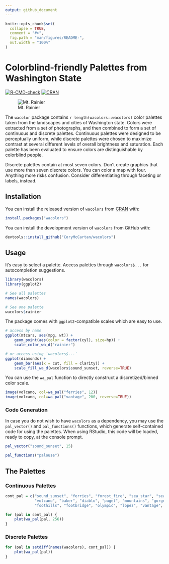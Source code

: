 ```yaml
---
output: github_document
---
```


<!-- README.md is generated from README.Rmd. Please edit that file -->

```r
knitr::opts_chunk$set(
  collapse = TRUE,
  comment = "#>",
  fig.path = "man/figures/README-",
  out.width = "100%"
)
```

# Colorblind-friendly Palettes from Washington State

<!-- badges: start -->
[![R-CMD-check](https://github.com/CoryMcCartan/wacolors/workflows/R-CMD-check/badge.svg)](https://github.com/CoryMcCartan/wacolors/actions)
[![CRAN](https://www.r-pkg.org/badges/version/wacolors)](https://cran.r-project.org/web/packages/wacolors/index.html)
<!-- badges: end -->

![Mt. Rainier](cover.jpg)

The `wacolor` package contains `r length(wacolors::wacolors)` color palettes
taken from the landscapes and cities of Washington state. Colors were 
extracted from a set of photographs, and then combined to form a set of 
continuous and discrete palettes.  Continuous palettes were designed to
be perceptually uniform, while discrete palettes were chosen to maximize
contrast at several different levels of overall brightness and saturation.
Each palette has been evaluated to ensure colors are distinguishable by
colorblind people.

Discrete palettes contain at most seven colors.  Don't create graphics that
use more than seven discrete colors.  You can color a map with four.  Anything
more risks confusion.  Consider differentiating through faceting or labels,
instead.

## Installation
You can install the released version of `wacolors` from 
[CRAN](https://CRAN.R-project.org) with:

```r
install.packages("wacolors")
```

You can install the development version of `wacolors` from GitHub with:

``` r
devtools::install_github("CoryMcCartan/wacolors")
```

## Usage
It's easy to select a palette. Access palettes through `wacolors$...` for
autocompletion suggestions.
```r
library(wacolors)
library(ggplot2)

# See all palettes
names(wacolors)

# See one palette
wacolors$rainier
```

The package comes with `ggplot2`-compatible scales which are easy to use.
```r
# access by name
ggplot(mtcars, aes(mpg, wt)) +
    geom_point(aes(color = factor(cyl), size=hp)) +
    scale_color_wa_d("rainier")

# or access using `wacolors$...`
ggplot(diamonds) +
    geom_bar(aes(x = cut, fill = clarity)) +
    scale_fill_wa_d(wacolors$sound_sunset, reverse=TRUE)
```

You can use the `wa_pal` function to directly construct a discretized/binned
color scale.
```r
image(volcano, col=wa_pal("ferries", 12))
image(volcano, col=wa_pal("vantage", 200, reverse=TRUE))
```

### Code Generation
In case you do not wish to have `wacolors` as a dependency, you may use the 
`pal_vector()` and `pal_functions()` functions, which generate self-contained
code for using the palettes.  When using RStudio, this code will be loaded,
ready to copy, at the console prompt.
```r
pal_vector("sound_sunset", 15)

pal_functions("palouse")
```

## The Palettes

### Continuous Palettes
```r
cont_pal = c("sound_sunset", "ferries", "forest_fire", "sea_star", "sea",
             "volcano", "baker", "diablo", "puget", "mountains", "gorge",
             "foothills", "footbridge", "olympic", "lopez", "vantage", "stuart")

for (pal in cont_pal) {
    plot(wa_pal(pal, 256))
}
```

### Discrete Palettes
```r
for (pal in setdiff(names(wacolors), cont_pal)) {
    plot(wa_pal(pal))
}
```
